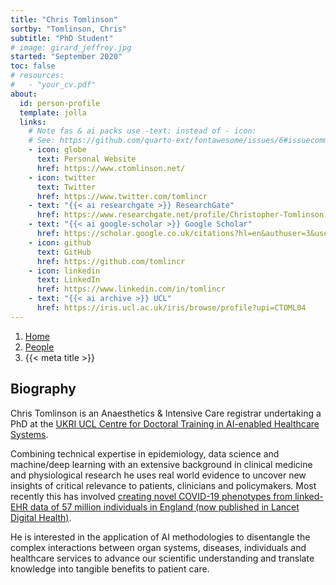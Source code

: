 ```yaml
---
title: "Chris Tomlinson"
sortby: "Tomlinson, Chris"
subtitle: "PhD Student"
# image: girard_jeffrey.jpg
started: "September 2020"
toc: false
# resources: 
#   - "your_cv.pdf"
about:
  id: person-profile
  template: jolla
  links:
    # Note fas & ai packs use -text: instead of - icon:
    # See: https://github.com/quarto-ext/fontawesome/issues/6#issuecomment-1188620081
    - icon: globe
      text: Personal Website
      href: https://www.ctomlinson.net/
    - icon: twitter
      text: Twitter
      href: https://www.twitter.com/tomlincr
    - text: "{{< ai researchgate >}} ResearchGate"
      href: https://www.researchgate.net/profile/Christopher-Tomlinson
    - text: "{{< ai google-scholar >}} Google Scholar"
      href: https://scholar.google.co.uk/citations?hl=en&authuser=3&user=NcKe1aEAAAAJ
    - icon: github
      text: GitHub
      href: https://github.com/tomlincr
    - icon: linkedin
      text: LinkedIn
      href: https://www.linkedin.com/in/tomlincr
    - text: "{{< ai archive >}} UCL"
      href: https://iris.ucl.ac.uk/iris/browse/profile?upi=CTOML04 
---
```


```{=html}
<nav aria-label="breadcrumb">
  <ol class="breadcrumb">
    <li class="breadcrumb-item"><a href="../../index.html">Home</a></li>
    <li class="breadcrumb-item"><a href="../../people.html">People</a></li>
    <!-- <li class="breadcrumb-item active">Academic Members</li> -->
    <li class="breadcrumb-item active" aria-current="page">{{< meta title >}}</li>
  </ol>
</nav>
```

:::{#person-profile}
:::

## Biography

Chris Tomlinson is an Anaesthetics & Intensive Care registrar undertaking a PhD at the [UKRI UCL Centre for Doctoral Training in AI-enabled Healthcare Systems](https://www.ucl.ac.uk/aihealth-cdt/).

Combining technical expertise in epidemiology, data science and machine/deep learning with an extensive background in clinical medicine and physiological research he uses real world evidence to uncover new insights of critical relevance to patients, clinicians and policymakers. Most recently this has involved [creating novel COVID-19 phenotypes from linked-EHR data of 57 million individuals in England (now published in Lancet Digital Health)](https://doi.org/10.1016/S2589-7500(22)00091-7).

He is interested in the application of AI methodologies to disentangle the complex interactions between organ systems, diseases, individuals and healthcare services to advance our scientific understanding and translate knowledge into tangible benefits to patient care.
